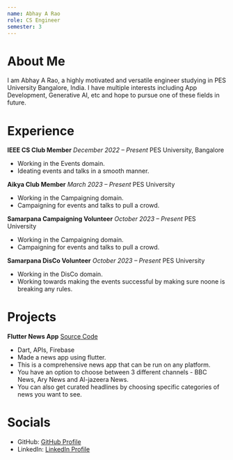 ```yaml
---
name: Abhay A Rao
role: CS Engineer
semester: 3
---
```


# About Me

I am Abhay A Rao, a highly motivated and versatile engineer studying in PES University Bangalore, India. I have multiple interests including App Development, Generative AI, etc and hope to pursue one of these fields in future.

# Experience

**IEEE CS Club Member**
_December 2022 – Present_
PES University, Bangalore

- Working in the Events domain.
- Ideating events and talks in a smooth manner.

**Aikya Club Member**
_March 2023 – Present_
PES University

- Working in the Campaigning domain.
- Campaigning for events and talks to pull a crowd.

**Samarpana Campaigning Volunteer**
_October 2023 – Present_
PES University

- Working in the Campaigning domain.
- Campaigning for events and talks to pull a crowd.

**Samarpana DisCo Volunteer**
_October 2023 – Present_
PES University

- Working in the DisCo domain.
- Working towards making the events successful by making sure noone is breaking any rules.


# Projects

**Flutter News App**
[Source Code](https://github.com/AbhayARao26/My_Flutter_News_App)

- Dart, APIs, Firebase
- Made a news app using flutter.
- This is a comprehensive news app that can be run on any platform.
- You have an option to choose between 3 different channels - BBC News, Ary News and Al-jazeera News.
- You can also get curated headlines by choosing specific categories of news you want to see.


# Socials

- GitHub: [GitHub Profile](https://github.com/AbhayARao26)
- LinkedIn: [LinkedIn Profile](https://www.linkedin.com/in/abhay-a-rao-460509264/)
